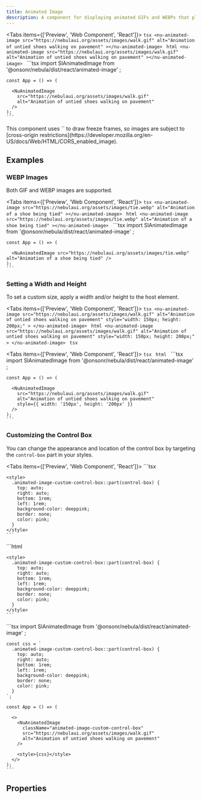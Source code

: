 ```yaml
---
title: Animated Image
description: A component for displaying animated GIFs and WEBPs that play and pause on interaction.
---
```



<Tabs items={['Preview', 'Web Component', 'React']}>
  <Tab value="Preview">
    ```tsx
    <nu-animated-image
      src="https://nebulaui.org/assets/images/walk.gif"
      alt="Animation of untied shoes walking on pavement"
    ></nu-animated-image>
    ```
  </Tab>
  <Tab value="Web Component">
    ```html
    <nu-animated-image
      src="https://nebulaui.org/assets/images/walk.gif"
      alt="Animation of untied shoes walking on pavement"
    ></nu-animated-image>
    ```
  </Tab>
  <Tab value="React">
    ```tsx
    import SlAnimatedImage from '@onsonr/nebula/dist/react/animated-image'
    ;
    
    const App = () => (
      
      <NuAnimatedImage
        src="https://nebulaui.org/assets/images/walk.gif"
        alt="Animation of untied shoes walking on pavement"
      />
    );
    ```
  </Tab>
</Tabs>

<Callout type="info">
This component uses `<canvas>` to draw freeze frames, so images are subject to [cross-origin restrictions](https://developer.mozilla.org/en-US/docs/Web/HTML/CORS_enabled_image).
</Callout>

## Examples

### WEBP Images

Both GIF and WEBP images are supported.

<Tabs items={['Preview', 'Web Component', 'React']}>
  <Tab value="Preview">
    ```tsx
    <nu-animated-image
      src="https://nebulaui.org/assets/images/tie.webp"
      alt="Animation of a shoe being tied"
    ></nu-animated-image>
    ```
  </Tab>
  <Tab value="Web Component">
    ```html
    <nu-animated-image
      src="https://nebulaui.org/assets/images/tie.webp"
      alt="Animation of a shoe being tied"
    ></nu-animated-image>
    ```
  </Tab>
  <Tab value="React">
    ```tsx
    import SlAnimatedImage from '@onsonr/nebula/dist/react/animated-image'
    ;
    
    const App = () => (
      
      <NuAnimatedImage src="https://nebulaui.org/assets/images/tie.webp" alt="Animation of a shoe being tied" />
    );
    ```
  </Tab>
</Tabs>

### Setting a Width and Height

To set a custom size, apply a width and/or height to the host element.

<Tabs items={['Preview', 'Web Component', 'React']}>
  <Tab value="Preview">
    ```tsx
    <nu-animated-image
      src="https://nebulaui.org/assets/images/walk.gif"
      alt="Animation of untied shoes walking on pavement"
      style="width: 150px; height: 200px;"
    >
    </nu-animated-image>
    ```
  </Tab>
  <Tab value="Web Component">
    ```html
    <nu-animated-image
      src="https://nebulaui.org/assets/images/walk.gif"
      alt="Animation of untied shoes walking on pavement"
      style="width: 150px; height: 200px;"
    >
    </nu-animated-image>
    ```
  </Tab>
  <Tab value="React">
    ```tsx
    ```
  </Tab>
</Tabs>

<Tabs items={['Preview', 'Web Component', 'React']}>
  <Tab value="Preview">
    ```tsx
    ```
  </Tab>
  <Tab value="Web Component">
    ```html
    ```
  </Tab>
  <Tab value="React">
    ```tsx
    import SlAnimatedImage from '@onsonr/nebula/dist/react/animated-image'
    ;
    
    const App = () => (
      
      <NuAnimatedImage
        src="https://nebulaui.org/assets/images/walk.gif"
        alt="Animation of untied shoes walking on pavement"
        style={{ width: '150px', height: '200px' }}
      />
    );
    ```
  </Tab>
</Tabs>

### Customizing the Control Box

You can change the appearance and location of the control box by targeting the `control-box` part in your styles.

<Tabs items={['Preview', 'Web Component', 'React']}>
  <Tab value="Preview">
    ```tsx
    <nu-animated-image
      src="https://nebulaui.org/assets/images/walk.gif"
      alt="Animation of untied shoes walking on pavement"
      class="animated-image-custom-control-box"
    ></nu-animated-image>
    
    <style>
      .animated-image-custom-control-box::part(control-box) {
        top: auto;
        right: auto;
        bottom: 1rem;
        left: 1rem;
        background-color: deeppink;
        border: none;
        color: pink;
      }
    </style>
    ```
  </Tab>
  <Tab value="Web Component">
    ```html
    <nu-animated-image
      src="https://nebulaui.org/assets/images/walk.gif"
      alt="Animation of untied shoes walking on pavement"
      class="animated-image-custom-control-box"
    ></nu-animated-image>
    
    <style>
      .animated-image-custom-control-box::part(control-box) {
        top: auto;
        right: auto;
        bottom: 1rem;
        left: 1rem;
        background-color: deeppink;
        border: none;
        color: pink;
      }
    </style>
    ```
  </Tab>
  <Tab value="React">
    ```tsx
    import SlAnimatedImage from '@onsonr/nebula/dist/react/animated-image'
    ;
    
    const css = `
      .animated-image-custom-control-box::part(control-box) {
        top: auto;
        right: auto;
        bottom: 1rem;
        left: 1rem;
        background-color: deeppink;
        border: none;
        color: pink;
      }
    `;
    
    const App = () => (
      
      <>
        <NuAnimatedImage
          className="animated-image-custom-control-box"
          src="https://nebulaui.org/assets/images/walk.gif"
          alt="Animation of untied shoes walking on pavement"
        />
    
        <style>{css}</style>
      </>
    );
    ```
  </Tab>
</Tabs>

## Properties

<AutoTypeTable path="./src/components/animated-image/animated-image.component.ts" name="NuAnimatedImage" />

